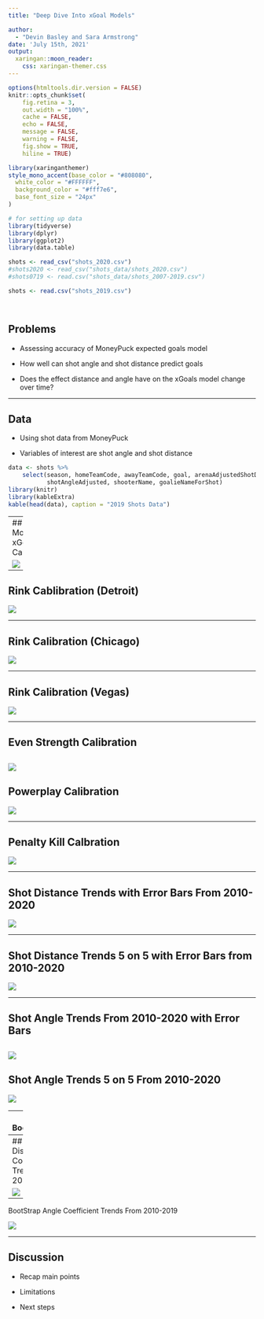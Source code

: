 ```yaml
---
title: "Deep Dive Into xGoal Models"

author: 
  - "Devin Basley and Sara Armstrong" 
date: 'July 15th, 2021'
output: 
  xaringan::moon_reader:
    css: xaringan-themer.css
---
```


```r
options(htmltools.dir.version = FALSE)
knitr::opts_chunk$set(
    fig.retina = 3,
    out.width = "100%",
    cache = FALSE,
    echo = FALSE,
    message = FALSE,
    warning = FALSE,
    fig.show = TRUE,
    hiline = TRUE)
```

```r
library(xaringanthemer)
style_mono_accent(base_color = "#808080",
  white_color = "#FFFFFF",
  background_color = "#fff7e6",
  base_font_size = "24px"
)
```






```r
# for setting up data
library(tidyverse)
library(dplyr)
library(ggplot2)
library(data.table)

shots <- read_csv("shots_2020.csv")
#shots2020 <- read_csv("shots_data/shots_2020.csv")
#shots0719 <- read.csv("shots_data/shots_2007-2019.csv")

shots <- read.csv("shots_2019.csv")




```


## Problems

  - Assessing accuracy of MoneyPuck expected goals model
  
  - How well can shot angle and shot distance predict goals

  - Does the effect distance and angle have on the xGoals model change over time?

---

## Data

  - Using shot data from MoneyPuck
  
  - Variables of interest are shot angle and shot distance

```r
data <- shots %>%
    select(season, homeTeamCode, awayTeamCode, goal, arenaAdjustedShotDistance,
           shotAngleAdjusted, shooterName, goalieNameForShot)
library(knitr)
library(kableExtra)
kable(head(data), caption = "2019 Shots Data")
```


---
## Moneypuck xGoals Calibration

![](MoneyPuck xGoals Calibrate.png)




---

## Rink Cablibration (Detroit)

![](Det Calibration.png)



---

## Rink Calibration (Chicago)

![](CHI_Calibrate.png)

---

## Rink Calibration (Vegas)

![](VGK_Calibrate.png)



---

## Even Strength Calibration

![](Even Strength Calibrate.png)
---

## Powerplay Calibration


![](PowerPlay Calibrate.png)

---

## Penalty Kill Calbration

![](Penaltykill Calibrate.png)


---

## Shot Distance Trends with Error Bars From 2010-2020

![](shot distance trends.png)

---


## Shot Distance Trends 5 on 5 with Error Bars from 2010-2020

![](distance trends 5 on 5.png)

---


## Shot Angle Trends From 2010-2020 with Error Bars

![](shot angle trends.png)
---
## Shot Angle Trends 5 on 5 From 2010-2020
![](angle trends 5 on 5.png)


---
## Bootstrapping

- Method of resampling with replacement
- Comparing bootstrap sample coefficient trends to model trends

---
## Bootstrap Distance Coefficient Trends From 2010-2019

![](Bootstrap Distance Trend.png)
---

BootStrap Angle Coefficient Trends From 2010-2019

![](Bootstrap Angle Trend.png)



---
## Discussion

- Recap main points

- Limitations

- Next steps














